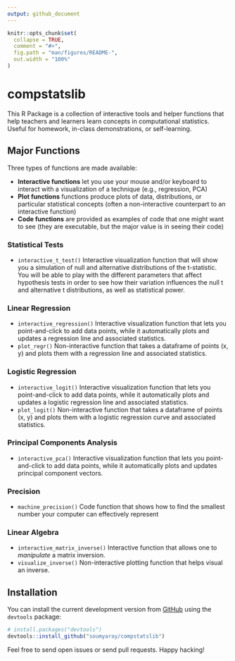```yaml
---
output: github_document
---
```


<!-- README.md is generated from README.Rmd. Please edit that file -->

```r
knitr::opts_chunk$set(
  collapse = TRUE,
  comment = "#>",
  fig.path = "man/figures/README-",
  out.width = "100%"
)
```

# compstatslib

<!-- badges: start -->
<!-- badges: end -->

This R Package is a collection of interactive tools and helper functions that help teachers and learners learn concepts in computational statistics. Useful for homework, in-class demonstrations, or self-learning.

## Major Functions

Three types of functions are made available:

- **Interactive functions** let you use your mouse and/or keyboard to interact with a visualization of a technique (e.g., regression, PCA)
- **Plot functions** functions produce plots of data, distributions, or particular statistical concepts (often a non-interactive counterpart to an interactive function)
- **Code functions** are provided as examples of code that one might want to see (they are executable, but the major value is in seeing their code)

### Statistical Tests

- `interactive_t_test()` Interactive visualization function that will show you a simulation of null and alternative distributions of the t-statistic. You will be able to play with the different parameters that affect hypothesis tests in order to see how their variation influences the null t and alternative t distributions, as well as statistical power.

### Linear Regression

- `interactive_regression()` Interactive visualization function that lets you point-and-click to add data points, while it automatically plots and updates a regression line and associated statistics.
- `plot_regr()` Non-interactive function that takes a dataframe of points (x, y) and plots them with a regression line and associated statistics.

### Logistic Regression

- `interactive_logit()` Interactive visualization function that lets you point-and-click to add data points, while it automatically plots and updates a logistic regression line and associated statistics.
- `plot_logit()` Non-interactive function that takes a dataframe of points (x, y) and plots them with a logistic regression curve and associated statistics.

### Principal Components Analysis

- `interactive_pca()` Interactive visualization function that lets you point-and-click to add data points, while it automatically plots and updates principal component vectors.

### Precision

- `machine_precision()` Code function that shows how to find the smallest number your computer can effectively represent

### Linear Algebra

- `interactive_matrix_inverse()` Interactive function that allows one to *manipulate* a matrix inversion.
- `visualize_inverse()` Non-interactive plotting function that helps visual an inverse.

## Installation

You can install the current development version from [GitHub](https://github.com/) using the `devtools` package:

``` r
# install.packages("devtools")
devtools::install_github("soumyaray/compstatslib")
```

Feel free to send open issues or send pull requests. Happy hacking!
